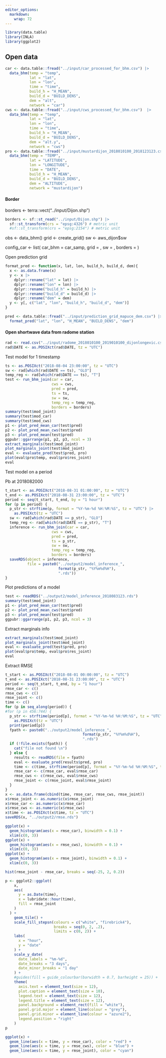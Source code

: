 ```yaml
---
editor_options: 
  markdown: 
    wrap: 72
---
```


```r
library(data.table)
library(INLA)
library(ggplot2)
```

## Open data

```r
car <- data.table::fread("../input/car_processed_for_bhm.csv") |>
  data_bhm(temp = "temp",
           lat = "lat",
           lon = "lon",
           time = "time",
           build_h = "H_MEAN",
           build_d = "BUILD_DENS",
           dem = "alt",
           network = "car")
cws <- data.table::fread("../input/cws_processed_for_bhm.csv")  |>
  data_bhm(temp = "temp",
           lat = "lat",
           lon = "lon",
           time = "time",
           build_h = "H_MEAN",
           build_d = "BUILD_DENS",
           dem = "alt.y",
           network = "cws")
pro <- data.table::fread("../input/mustardijon_2018010100_2018123123.csv") |>
  data_bhm(temp = "TEMP",
           lat = "LATITUDE",
           lon = "LONGITUDE",
           time = "DATE",
           build_h = "H_MEAN",
           build_d = "BUILD_DENS",
           dem = "ALTITUDE",
           network = "mustardijon")
```

#### Border

borders \<- terra::vect("../input/Dijon.shp")

```r
borders <- sf::st_read("../input/Dijon.shp") |>
  sf::st_transform(crs = "epsg:4326") # metric unit
  #sf::st_transform(crs = "epsg:2154") # metric unit
```

obs \<- data_bhm() grid \<- create_grid() sw \<- aws_dijon\$sw

config_car \<- list( car_bhm = car_samp, grid = , sw = , borders = )

Open prediction grid

```r
format_pred <- function(x, lat, lon, build_h, build_d, dem){
  x <- as.data.frame(x)
  y <- x |>
    dplyr::rename("lat" = lat) |>
    dplyr::rename("lon" = lon) |>
    dplyr::rename("build_h" = build_h) |>
    dplyr::rename("build_d" = build_d) |>
    dplyr::rename("dem" = dem)
  y <- y[, c("lat", "lon", "build_h", "build_d", "dem")]
}

pred <- data.table::fread("../input/prediction_grid_mapuce_dem.csv") |>
  format_pred("lat", "lon", "H_MEAN", "BUILD_DENS", "dem")
```

#### Open shortwave data from radome station

```r
rad <- read.csv("../input/radome_2018010100_2019010100_dijonlongevic.csv")
rad$DATE <- as.POSIXct(rad$DATE, tz = "UTC")
```

Test model for 1 timestamp

```r
ts <- as.POSIXct("2018-08-04 23:00:00", tz = "UTC")
sw <- rad[which(rad$DATE == ts), "GLO"]
temp_reg <- rad[which(rad$DATE == ts), "T"]
test <- run_bhm_join(car = car,
                     cws = cws,
                     pred = pred,
                     ts = ts,
                     sw = sw,
                     temp_reg = temp_reg,
                     borders = borders)
summary(test$mod_joint)
summary(test$mod_car)
summary(test$mod_cws)
p1 <- plot_pred_mean_car(test$pred)
p2 <- plot_pred_mean_cws(test$pred)
p3 <- plot_pred_mean(test$pred)
ggpubr::ggarrange(p1, p2, p3, ncol = 3)
extract_marginals(test$mod_joint)
plot_marginals_joint(test$mod_joint)
eval <- evaluate_pred(test$pred, pro)
plot(eval$pro$temp, eval$pro$res_joint)
eval
```

Test model on a period

Pb at 2018082000

```r

t_start <- as.POSIXct("2018-08-31 01:00:00", tz = "UTC")
t_end <- as.POSIXct("2018-08-31 23:00:00", tz = "UTC")
period <- seq(t_start, t_end, by = "1 hour")
for (p in period) {
  p_str <- strftime(p, format = "%Y-%m-%d %H:%M:%S", tz = "UTC") |>
    as.POSIXct(tz = "UTC")
  sw <- rad[which(rad$DATE == p_str), "GLO"]
  temp_reg <- rad[which(rad$DATE == p_str), "T"]
  inference <- run_bhm_join(car = car,
                     cws = cws,
                     pred = pred,
                     ts = p_str,
                     sw = sw,
                     temp_reg = temp_reg,
                     borders = borders)
  saveRDS(object = inference,
          file = paste0("../output2/model_inference_",
                        format(p_str, "%Y%m%d%H"),
                        ".rds"))
}
```

Plot predictions of a model

```r
test <- readRDS("../output2/model_inference_2018083123.rds")
summary(test$mod_joint)
p1 <- plot_pred_mean_car(test$pred)
p2 <- plot_pred_mean_cws(test$pred)
p3 <- plot_pred_mean(test$pred)
ggpubr::ggarrange(p1, p2, p3, ncol = 3)
```

Extract marginals info

```r
extract_marginals(test$mod_joint)
plot_marginals_joint(test$mod_joint)
eval <- evaluate_pred(test$pred, pro)
plot(eval$pro$temp, eval$pro$res_joint)
eval
```

Extract RMSE

```r
t_start <- as.POSIXct("2018-08-01 00:00:00", tz = "UTC")
t_end <- as.POSIXct("2018-08-31 23:00:00", tz = "UTC")
period <- seq(t_start, t_end, by = "1 hour")
rmse_car <- c()
rmse_cws <- c()
rmse_joint <- c()
time <- c()
for (p in seq_along(period)) {
#for (p in 456:744) {
  p_str <- strftime(period[p], format = "%Y-%m-%d %H:%M:%S", tz = "UTC") |>
    as.POSIXct(tz = "UTC")
  print(period[p])
  fpath <- paste0("../output2/model_inference_",
                                   format(p_str, "%Y%m%d%H"),
                                   ".rds")
  if (!file.exists(fpath)) {
    cat("file not found \n")
  } else {
    results <- readRDS(file = fpath)
    eval <- evaluate_pred(results$pred, pro)
    time <- c(time, strftime(period[p], format = "%Y-%m-%d %H:%M:%S", tz = "UTC"))
    rmse_car <- c(rmse_car, eval$rmse_car)
    rmse_cws <- c(rmse_cws, eval$rmse_cws)
    rmse_joint <- c(rmse_joint, eval$rmse_joint)
  }
}
x <- as.data.frame(cbind(time, rmse_car, rmse_cws, rmse_joint))
x$rmse_joint <- as.numeric(x$rmse_joint)
x$rmse_car <- as.numeric(x$rmse_car)
x$rmse_cws <- as.numeric(x$rmse_cws)
x$time <- as.POSIXct(x$time, tz = "UTC")
saveRDS(x, "../output2/rmse.rds")
```

```r
ggplot(x) +
  geom_histogram(aes(x = rmse_car), binwidth = 0.1) +
  xlim(c(0, 3))
ggplot(x) +
  geom_histogram(aes(x = rmse_cws), binwidth = 0.1) +
  xlim(c(0, 3))
ggplot(x) +
  geom_histogram(aes(x = rmse_joint), binwidth = 0.1) +
  xlim(c(0, 3))
```

```r
hist(rmse_joint - rmse_car, breaks = seq(-25, 2, 0.2))
```

```r
p <- ggplot2::ggplot(
    x,
    aes(
      y = as.Date(time),
      x = lubridate::hour(time),
      fill = rmse_joint
    )
  ) +
    geom_tile() +
    scale_fill_stepsn(colours = c("white", "firebrick4"),
                      breaks = seq(0, 2, .2),
                      limits = c(0, 2)) +
    labs(
      x = "hour",
      y = "date"
    ) +
    scale_y_date(
      date_labels = "%m-%d",
      date_breaks = "3 days",
      date_minor_breaks = "1 day"
    ) +
    #guides(fill = guide_colourbar(barwidth = 0.7, barheight = 25)) +
    theme(
      axis.text = element_text(size = 12),
      plot.caption = element_text(size = 10),
      legend.text = element_text(size = 12),
      legend.title = element_text(size = 12),
      panel.background = element_rect(fill = "white"),
      panel.grid.major = element_line(colour = "grey"),
      panel.grid.minor = element_line(colour = "azure2"),
      legend.position = "right"
    )
p
```

```r
ggplot(x) +
  geom_line(aes(x = time, y = rmse_car), color = "red") +
  geom_line(aes(x = time, y = rmse_cws), color = "blue") +
  geom_line(aes(x = time, y = rmse_joint), color = "cyan") 
```
